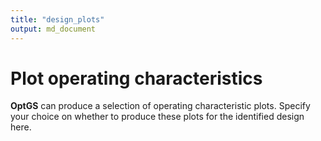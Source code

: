 ```yaml
---
title: "design_plots"
output: md_document
---
```


# Plot operating characteristics

__OptGS__ can produce a selection of operating characteristic plots. Specify your choice on whether to produce these plots for the identified design here.
